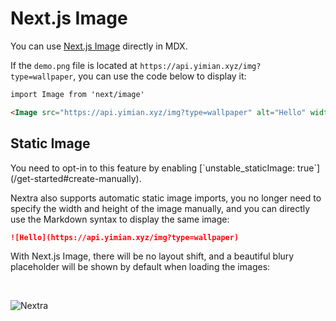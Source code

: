 # Next.js Image

You can use [Next.js Image](https://nextjs.org/docs/basic-features/image-optimization) directly in MDX.

If the `demo.png` file is located at `https://api.yimian.xyz/img?type=wallpaper`, you can use the code below to display it:

```markdown
import Image from 'next/image'

<Image src="https://api.yimian.xyz/img?type=wallpaper" alt="Hello" width={500} height={500} />
```

## Static Image


<Callout emoji="⚠️">
  You need to opt-in to this feature by enabling [`unstable_staticImage:
  true`](/get-started#create-manually).
</Callout>

Nextra also supports automatic static image imports, you no longer need to specify the width and height of the image manually,
and you can directly use the Markdown syntax to display the same image:

```markdown
![Hello](https://api.yimian.xyz/img?type=wallpaper)
```

With Next.js Image, there will be no layout shift, and a beautiful blury placeholder will be shown by default when loading the images:

<br />

![Nextra](https://api.yimian.xyz/img?type=wallpaper)

